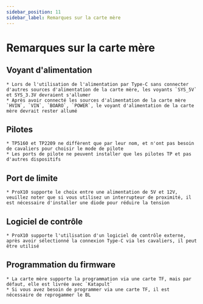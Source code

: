 ```yaml
---
sidebar_position: 11
sidebar_label: Remarques sur la carte mère
---
```


# Remarques sur la carte mère

## Voyant d'alimentation
    * Lors de l'utilisation de l'alimentation par Type-C sans connecter d'autres sources d'alimentation de la carte mère, les voyants `SYS_5V` et SYS_3.3V devraient s'allumer
    * Après avoir connecté les sources d'alimentation de la carte mère `HVIN`, `VIN`, `BOARO`, `POWER`, le voyant d'alimentation de la carte mère devrait rester allumé

## Pilotes

    * TP5160 et TP2209 ne diffèrent que par leur nom, et n'ont pas besoin de cavaliers pour choisir le mode de pilote
    * Les ports de pilote ne peuvent installer que les pilotes TP et pas d'autres dispositifs

## Port de limite
    * ProX10 supporte le choix entre une alimentation de 5V et 12V, veuillez noter que si vous utilisez un interrupteur de proximité, il est nécessaire d'installer une diode pour réduire la tension

## Logiciel de contrôle

    * ProX10 supporte l'utilisation d'un logiciel de contrôle externe, après avoir sélectionné la connexion Type-C via les cavaliers, il peut être utilisé

## Programmation du firmware

    * La carte mère supporte la programmation via une carte TF, mais par défaut, elle est livrée avec `Katapult`
    * Si vous avez besoin de programmer via une carte TF, il est nécessaire de reprogammer le BL

